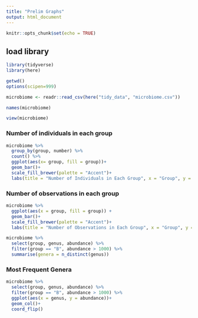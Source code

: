 ```yaml
---
title: "Prelim Graphs"
output: html_document
---
```


```r
knitr::opts_chunk$set(echo = TRUE)
```

## load library
```r
library(tidyverse)
library(here)
```

```r
getwd()
options(scipen=999)
```


```r
microbiome <- readr::read_csv(here("tidy_data", "microbiome.csv"))
```
```r
names(microbiome)
```
```r
view(microbiome)
```


### Number of individuals in each group
```r
microbiome %>% 
  group_by(group, number) %>% 
  count() %>% 
  ggplot(aes(x= group, fill = group))+
  geom_bar()+ 
  scale_fill_brewer(palette = "Accent")+
  labs(title = "Number of Individuals in Each Group", x = "Group", y = "Count")
```

### Number of observations in each group
```r
microbiome %>% 
  ggplot(aes(x = group, fill = group)) + 
  geom_bar()+ 
  scale_fill_brewer(palette = "Accent")+
  labs(title = "Number of Observations in Each Group", x = "Group", y = "Count") 
```
```r
microbiome %>% 
  select(group, genus, abundance) %>% 
  filter(group == "B", abundance > 1000) %>% 
  summarise(genera = n_distinct(genus))
```

### Most Frequent Genera
```r
microbiome %>% 
  select(group, genus, abundance) %>% 
  filter(group == "B", abundance > 1000) %>%  
  ggplot(aes(x = genus, y = abundance))+
  geom_col()+ 
  coord_flip()
```

